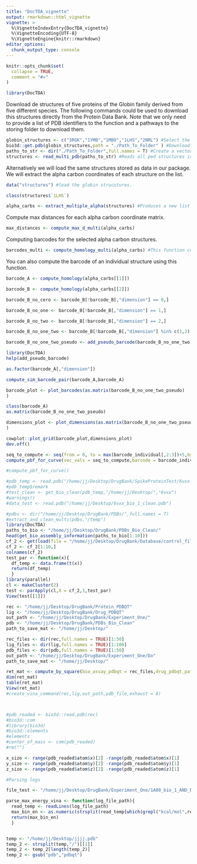 ```yaml
---
title: "DocTDA_vignette"
output: rmarkdown::html_vignette
vignette: >
  %\VignetteIndexEntry{DocTDA_vignette}
  %\VignetteEncoding{UTF-8}
  %\VignetteEngine{knitr::rmarkdown}
editor_options: 
  chunk_output_type: console
---
```


```r
knitr::opts_chunk$set(
  collapse = TRUE,
  comment = "#>"
)
```

```r
library(DocTDA)
```

Download de structures of five proteins of the Globin family derived from five different species. 
The following commands could be used to download this structures directly from the Protein Data Bank. 
Note that we only need to provide a list of PDB identifiers to the function and a pathways to the storing folder to download them.
```r
globin_structures <- c("3RGK","1YMB","1MBO","1LHS","2NRL") #Select the structures you want to work with.
bio3d::get.pdb(globin_structures,path = "./Path_To_Folder" ) #Download the pdb files for each structure in the folder specified.
paths_to_str <- dir("./Path_To_Folder",full.names = T) #Create a vector with the absolute pathws to each downloaded structure.
structures <- read_multi_pdb(paths_to_str) #Reads all ped structures into R's environment.
```

Alternatively we will load the same structures stored as data in our package. We will extract the alpha carbon coordinates of each structure on the list. 

```r
data("structures") #load the globin strucutures.

class(structures$`1LHS`)

alpha_carbs <- extract_multiple_alpha(structures) #Produces a new list with the coordinates for the alpha carbons of the structures included in the previous list.
```

Compute max distances for each alpha carbon coordinate matrix.

```r
max_distances <- compute_max_d_multi(alpha_carbs)
```

Computing barcodes for the selected alpha carbon structures.

```r
barcodes_multi <- compute_homology_multi(alpha_carbs) #This function computes the barcodes for the 
```

You can also compute the barcode of an individual structure using this function.

```r
barcode_A <- compute_homology(alpha_carbs[[1]])

barcode_B <- compute_homology(alpha_carbs[[2]])

barcode_B_no_cero <- barcode_B[!barcode_B[,"dimension"] == 0,]

barcode_B_no_one <- barcode_B[!barcode_B[,"dimension"] == 1,]

barcode_B_no_two <- barcode_B[!barcode_B[,"dimension"] == 2,]

barcode_B_no_one_two <- barcode_B[!barcode_B[,"dimension"] %in% c(1,2),]

barcode_B_no_one_two_pseudo <- add_pseudo_barcode(barcode_B_no_one_two)

library(DocTDA)
help(add_pseudo_barcode)

as.factor(barcode_A[,"dimension"])

compute_sim_barcode_pair(barcode_A,barcode_A)

barcode_plot <- plot_barcodes(as.matrix(barcode_B_no_one_two_pseudo)
)

class(barcode_A)
as.matrix(barcode_B_no_one_two_pseudo)

dimensions_plot <- plot_dimensions(as.matrix(barcode_B_no_one_two_pseudo)
)

cowplot::plot_grid(barcode_plot,dimensions_plot)
dev.off()
```




```r
seq_to_compute <- seq(from = 0, to = max(barcode_individual[,2:3])+5,by = 0.1)
compute_pbf_for_curve(vec_vals = seq_to_compute,barcode = barcode_individual,dim_betti = 0)

#compute_pbf_for_curve()
```


```r
#pdb_temp <- read.pdb("/home/jj/Desktop/DrugBank/SpikeProteinTest/6vxx.pdb")
#pdb_temp$remark
#test_clean <- get_bio_clean(pdb_temp,"/home/jj/Desktop/","6vxx")
#warnings()
#data_test <- read.pdb("/home/jj/Desktop/6vxx_bio_1_clean.pdb")

#pdbs <- dir("/home/jj/Desktop/DrugBank/PDBs/",full.names = T)
#extract_and_clean_multi(pdbs,"/temp")
library(DocTDA)
paths_to_bio <- "/home/jj/Desktop/DrugBank/PDBs_Bio_Clean/"
head(get_bio_assembly_information(paths_to_bio[1:10]))
cf_2 <- get(load(file = "/home/jj/Desktop/DrugBank/Database/control_file_2.Rda"))
cf_2 <- cf_2[1:10,]
colnames(cf_2)
test_par <- function(x){
  df_temp <- data.frame(t(x))
  return(df_temp)
  }
library(parallel)
cl <- makeCluster(2)
test <- parApply(cl,X = cf_2,1,test_par)
View(test[[1]])
```


```r
rec <- "/home/jj/Desktop/DrugBank/Protein_PDBQT"
lig <- "/home/jj/Desktop/DrugBank/Drug_PDBQT"
out_path <- "/home/jj/Desktop/DrugBank/Experiment_One/"
pdb <- "/home/jj/Desktop/DrugBank/PDBs_Bio_Clean"
path_to_save_mat <- "/home/jj/Desktop/"

rec_files <- dir(rec,full.names = TRUE)[1:50]
lig_files <- dir(lig,full.names = TRUE)[1:100]
pdb_files <- dir(pdb,full.names = TRUE)[1:50]
out_path <- "/home/jj/Desktop/DrugBank/Experiment_One/Do"
path_to_save_mat <- "/home/jj/Desktop/"

ret_mat <- compute_by_square(bio_assay_pdbqt = rec_files,drug_pdbqt_paths = lig_files,output_path = out_path,bio_assay_paths =  pdb_files,exhaust = 8,save_control_matrix_path  = path_to_save_mat)
dim(ret_mat)
table(ret_mat)
View(ret_mat)
#create_vina_command(rec,lig,out_path,pdb_file,exhaust = 8)



#pdb_readed <- bio3d::read.pdb(rec)
#bio3d::com
#library(bio3d)
#bio3d::elements
#elements
#center_of_mass <- com(pdb_readed)
#rm("")

x_size <- range(pdb_readed$atom$x)[2] -range(pdb_readed$atom$x)[1]
y_size <- range(pdb_readed$atom$y)[2] -range(pdb_readed$atom$y)[1]
z_size <- range(pdb_readed$atom$z)[2] -range(pdb_readed$atom$z)[1]

#Parsing logs

file_test <- "/home/jj/Desktop/DrugBank/Experiment_One/1A00_bio_1_AND_DB00118.log"

parse_max_energy_vina <- function(log_file_path){
  read_temp <- readLines(log_file_path)
  max_bin_en <- as.numeric(strsplit(read_temp[which(grepl("kcal/mol",read_temp)) + 2]," ")[[1]][13])
  return(max_bin_en)
  }


temp <- "/home/jj/Desktop/jjjj.pdb"
temp_2 <- strsplit(temp,"/")[[1]]
temp_2 <- temp_2[length(temp_2)]
temp_2 <- gsub("pdb","pdbqt")

```

